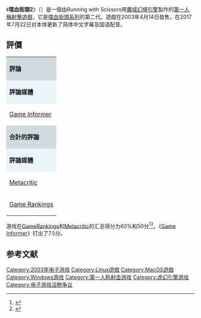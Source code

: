 {{NoteTA
| G1=Games
}}
{{Infobox VG
| title = 喋血街頭2
| image = Postal_2_logo.png
| caption = 
| japanese = 
| english = Postal 2
| original = 
| genre = [[第一人稱射擊遊戲|第一人稱射擊]]
| platform = [[Linux|Linux]]<br />[[Mac_OS_X|Mac OS X]]<br />[[Microsoft_Windows|Microsoft Windows]]
| developer = Running with Scissors
| publisher = {{vgrelease|}}
| director = 
| producer = 
| designer = 
| writer = 
| programmer = 
| artist = 
| composer = 
| series = 喋血街頭系列
| engine = [[魔域幻境引擎|魔域幻境引擎]]
| modes = [[單人電子遊戲|單人]]
| released = 2003年4月14日
| shutdown = 
| onlinegame = 
}}
《'''喋血街頭2'''》（{{lang-en|'''Postal 2'''}}）是一個由Running with Scissors用[[魔域幻境引擎|魔域幻境引擎]]製作的[[第一人稱射擊遊戲|第一人稱射擊遊戲]]，它是[[喋血街頭系列|喋血街頭系列]]的第二代。遊戲在2003年4月14日發售，在2017年7月22日对本体更新了简体中文字幕及国语配音。

== 評價 ==
{| class="wikitable" style="font-size:80%; margin:1em; text-align:center; float:right"
| style="background-color: #d1dbdf;" colspan=2 | '''評論'''
|-
| style="background-color: #e8f4f8;" | '''評論媒體'''
| style="background-color: #e8f4f8;" | '''分數'''
|-
| [[Game_Informer|Game Informer]]  || 7.5/10
|-
| style="background-color: #d1dbdf;" colspan=2 | '''合計的評論'''
|-
| style="background-color: #e8f4f8;" | '''評論媒體'''
| style="background-color: #e8f4f8;" | '''分數'''
|-
| [[Metacritic|Metacritic]] || 50/100
|-
| [[Game_Rankings|Game Rankings]] || 60%
|}
游戏在[[GameRankings|GameRankings]]和[[Metacritic|Metacritic]]的汇总得分为60%和50分<ref>{{Cite web |url=http://www.gamerankings.com/pc/552892-postal-2/index.html |title=Postal 2 Reviews(GameRankings) |accessdate=2014-03-21 |archive-date=2019-12-09 |archive-url=https://web.archive.org/web/20191209010931/https://www.gamerankings.com/pc/552892-postal-2/index.html |dead-url=no }}</ref><ref>{{Cite web |url=http://www.metacritic.com/game/pc/postal-2 |title=Postal 2 Reviews(Metacritic) |accessdate=2014-03-21 |archive-date=2020-11-12 |archive-url=https://web.archive.org/web/20201112012324/https://www.metacritic.com/game/pc/postal-2 |dead-url=no }}</ref>。《[[Game_Informer|Game Informer]]》打出了7.5分。
{{clear}}

== 参考文献 ==
{{reflist}}

{{fps-videogame-stub}}

{{DEFAULTSORT:Postal 2}}
[[Category:2003年电子游戏|Category:2003年电子游戏]]
[[Category:Linux遊戲|Category:Linux遊戲]]
[[Category:MacOS遊戲|Category:MacOS遊戲]]
[[Category:Windows游戏|Category:Windows游戏]]
[[Category:第一人称射击游戏|Category:第一人称射击游戏]]
[[Category:虚幻引擎游戏|Category:虚幻引擎游戏]]
[[Category:电子游戏淫秽争议|Category:电子游戏淫秽争议]]